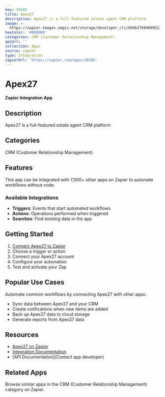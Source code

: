 ```yaml
---
key: 39105
title: Apex27
description: Apex27 is a full-featured estate agent CRM platform
image: >-
  https://zapier-images.imgix.net/storage/developer_cli/b9db2769d099513f23ab00bbed2e903b.png?auto=format%2Ccompress&ixlib=python-3.0.0&q=50
hexColor: '#000000'
categories: CRM (Customer Relationship Management)
apiUrl: ''
collection: Apps
source: zapier
type: Integration
zapierUrl: 'https://zapier.com/apps/39105'
---
```

# Apex27

**Zapier Integration App**

## Description

Apex27 is a full-featured estate agent CRM platform

## Categories

CRM (Customer Relationship Management)

## Features

This app can be integrated with 7,000+ other apps on Zapier to automate workflows without code.

### Available Integrations

- **Triggers**: Events that start automated workflows
- **Actions**: Operations performed when triggered
- **Searches**: Find existing data in the app

## Getting Started

1. [Connect Apex27 to Zapier](https://zapier.com/apps/39105)
2. Choose a trigger or action
3. Connect your Apex27 account
4. Configure your automation
5. Test and activate your Zap

## Popular Use Cases

Automate common workflows by connecting Apex27 with other apps:

- Sync data between Apex27 and your CRM
- Create notifications when new items are added
- Back up Apex27 data to cloud storage
- Generate reports from Apex27 data

## Resources

- [Apex27 on Zapier](https://zapier.com/apps/39105)
- [Integration Documentation](https://zapier.com/apps/39105/integrations)
- [API Documentation](Contact app developer)

## Related Apps

Browse similar apps in the CRM (Customer Relationship Management) category on Zapier.
